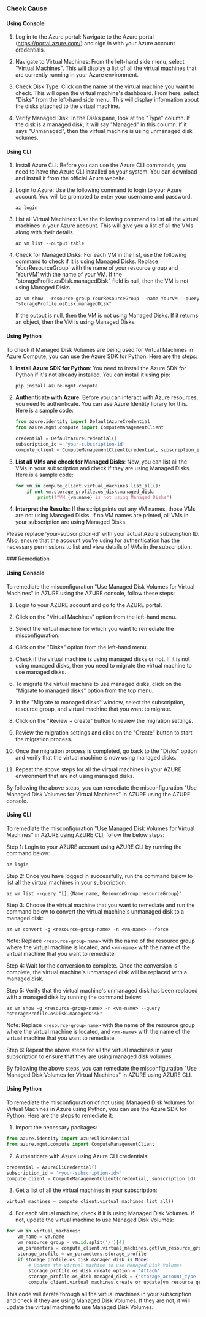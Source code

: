 

<Tabs><Tab title='Cause'>
### Check Cause

#### Using Console

1. Log in to the Azure portal: Navigate to the Azure portal (https://portal.azure.com/) and sign in with your Azure account credentials.

2. Navigate to Virtual Machines: From the left-hand side menu, select "Virtual Machines". This will display a list of all the virtual machines that are currently running in your Azure environment.

3. Check Disk Type: Click on the name of the virtual machine you want to check. This will open the virtual machine's dashboard. From here, select "Disks" from the left-hand side menu. This will display information about the disks attached to the virtual machine.

4. Verify Managed Disk: In the Disks pane, look at the "Type" column. If the disk is a managed disk, it will say "Managed" in this column. If it says "Unmanaged", then the virtual machine is using unmanaged disk volumes.

#### Using CLI

1. Install Azure CLI: Before you can use the Azure CLI commands, you need to have the Azure CLI installed on your system. You can download and install it from the official Azure website.

2. Login to Azure: Use the following command to login to your Azure account. You will be prompted to enter your username and password.
   ```
   az login
   ```
3. List all Virtual Machines: Use the following command to list all the virtual machines in your Azure account. This will give you a list of all the VMs along with their details.
   ```
   az vm list --output table
   ```
4. Check for Managed Disks: For each VM in the list, use the following command to check if it is using Managed Disks. Replace 'YourResourceGroup' with the name of your resource group and 'YourVM' with the name of your VM. If the "storageProfile.osDisk.managedDisk" field is null, then the VM is not using Managed Disks.
   ```
   az vm show --resource-group YourResourceGroup --name YourVM --query "storageProfile.osDisk.managedDisk"
   ```
   If the output is null, then the VM is not using Managed Disks. If it returns an object, then the VM is using Managed Disks.

#### Using Python

To check if Managed Disk Volumes are being used for Virtual Machines in Azure Compute, you can use the Azure SDK for Python. Here are the steps:

1. **Install Azure SDK for Python**: You need to install the Azure SDK for Python if it's not already installed. You can install it using pip:
   ```python
   pip install azure-mgmt-compute
   ```
2. **Authenticate with Azure**: Before you can interact with Azure resources, you need to authenticate. You can use Azure Identity library for this. Here is a sample code:
   ```python
   from azure.identity import DefaultAzureCredential
   from azure.mgmt.compute import ComputeManagementClient

   credential = DefaultAzureCredential()
   subscription_id = 'your-subscription-id'
   compute_client = ComputeManagementClient(credential, subscription_id)
   ```
3. **List all VMs and check for Managed Disks**: Now, you can list all the VMs in your subscription and check if they are using Managed Disks. Here is a sample code:
   ```python
   for vm in compute_client.virtual_machines.list_all():
       if not vm.storage_profile.os_disk.managed_disk:
           print(f"VM {vm.name} is not using Managed Disks")
   ```
4. **Interpret the Results**: If the script prints out any VM names, those VMs are not using Managed Disks. If no VM names are printed, all VMs in your subscription are using Managed Disks.

Please replace 'your-subscription-id' with your actual Azure subscription ID. Also, ensure that the account you're using for authentication has the necessary permissions to list and view details of VMs in the subscription.

</Tab>

<Tab title='Remediation'>
### Remediation

#### Using Console

To remediate the misconfiguration "Use Managed Disk Volumes for Virtual Machines" in AZURE using the AZURE console, follow these steps:

1. Login to your AZURE account and go to the AZURE portal.

2. Click on the "Virtual Machines" option from the left-hand menu.

3. Select the virtual machine for which you want to remediate the misconfiguration.

4. Click on the "Disks" option from the left-hand menu.

5. Check if the virtual machine is using managed disks or not. If it is not using managed disks, then you need to migrate the virtual machine to use managed disks.

6. To migrate the virtual machine to use managed disks, click on the "Migrate to managed disks" option from the top menu.

7. In the "Migrate to managed disks" window, select the subscription, resource group, and virtual machine that you want to migrate.

8. Click on the "Review + create" button to review the migration settings.

9. Review the migration settings and click on the "Create" button to start the migration process.

10. Once the migration process is completed, go back to the "Disks" option and verify that the virtual machine is now using managed disks.

11. Repeat the above steps for all the virtual machines in your AZURE environment that are not using managed disks.

By following the above steps, you can remediate the misconfiguration "Use Managed Disk Volumes for Virtual Machines" in AZURE using the AZURE console.

#### Using CLI

To remediate the misconfiguration "Use Managed Disk Volumes for Virtual Machines" in AZURE using AZURE CLI, follow the below steps:

Step 1: Login to your AZURE account using AZURE CLI by running the command below:
```
az login
```

Step 2: Once you have logged in successfully, run the command below to list all the virtual machines in your subscription:
```
az vm list --query "[].{Name:name, ResourceGroup:resourceGroup}"
```

Step 3: Choose the virtual machine that you want to remediate and run the command below to convert the virtual machine's unmanaged disk to a managed disk:
```
az vm convert -g <resource-group-name> -n <vm-name> --force
```
Note: Replace `<resource-group-name>` with the name of the resource group where the virtual machine is located, and `<vm-name>` with the name of the virtual machine that you want to remediate.

Step 4: Wait for the conversion to complete. Once the conversion is complete, the virtual machine's unmanaged disk will be replaced with a managed disk.

Step 5: Verify that the virtual machine's unmanaged disk has been replaced with a managed disk by running the command below:
```
az vm show -g <resource-group-name> -n <vm-name> --query "storageProfile.osDisk.managedDisk"
```
Note: Replace `<resource-group-name>` with the name of the resource group where the virtual machine is located, and `<vm-name>` with the name of the virtual machine that you want to remediate.

Step 6: Repeat the above steps for all the virtual machines in your subscription to ensure that they are using managed disk volumes.

By following the above steps, you can remediate the misconfiguration "Use Managed Disk Volumes for Virtual Machines" in AZURE using AZURE CLI.

#### Using Python

To remediate the misconfiguration of not using Managed Disk Volumes for Virtual Machines in Azure using Python, you can use the Azure SDK for Python. Here are the steps to remediate it:

1. Import the necessary packages:

```python
from azure.identity import AzureCliCredential
from azure.mgmt.compute import ComputeManagementClient
```

2. Authenticate with Azure using Azure CLI credentials:

```python
credential = AzureCliCredential()
subscription_id = '<your-subscription-id>'
compute_client = ComputeManagementClient(credential, subscription_id)
```

3. Get a list of all the virtual machines in your subscription:

```python
virtual_machines = compute_client.virtual_machines.list_all()
```

4. For each virtual machine, check if it is using Managed Disk Volumes. If not, update the virtual machine to use Managed Disk Volumes:

```python
for vm in virtual_machines:
    vm_name = vm.name
    vm_resource_group = vm.id.split('/')[4]
    vm_parameters = compute_client.virtual_machines.get(vm_resource_group, vm_name)
    storage_profile = vm_parameters.storage_profile
    if storage_profile.os_disk.managed_disk is None:
        # Update the virtual machine to use Managed Disk Volumes
        storage_profile.os_disk.create_option = 'Attach'
        storage_profile.os_disk.managed_disk = {'storage_account_type': 'Standard_LRS'}
        compute_client.virtual_machines.create_or_update(vm_resource_group, vm_name, vm_parameters)
```

This code will iterate through all the virtual machines in your subscription and check if they are using Managed Disk Volumes. If they are not, it will update the virtual machine to use Managed Disk Volumes.


</Tab>
</Tabs>